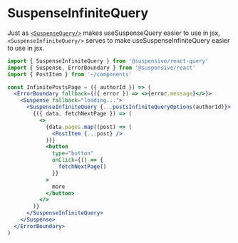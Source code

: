 # SuspenseInfiniteQuery

Just as [`<SuspenseQuery/>`](./SuspenseQuery.ko.mdx) makes useSuspenseQuery easier to use in jsx, `<SuspenseInfiniteQuery/>` serves to make useSuspenseInfiniteQuery easier to use in jsx.

```jsx
import { SuspenseInfiniteQuery } from '@suspensive/react-query'
import { Suspense, ErrorBoundary } from '@suspensive/react'
import { PostItem } from '~/components'

const InfinitePostsPage = ({ authorId }) => (
  <ErrorBoundary fallback={({ error }) => <>{error.message}</>}>
    <Suspense fallback="loading...">
      <SuspenseInfiniteQuery {...postsInfiniteQueryOptions(authorId)}>
        {({ data, fetchNextPage }) => (
          <>
            {data.pages.map((post) => (
              <PostItem {...post} />
            ))}
            <button
              type="button"
              onClick={() => {
                fetchNextPage()
              }}
            >
              more
            </button>
          </>
        )}
      </SuspenseInfiniteQuery>
    </Suspense>
  </ErrorBoundary>
)
```
